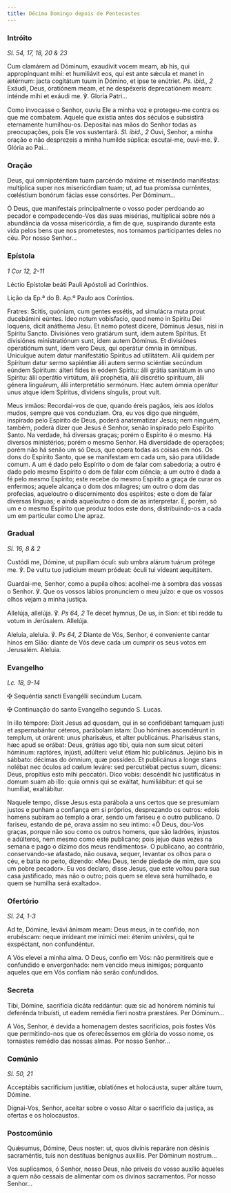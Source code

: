 ```yaml
---
title: Décimo Domingo depois de Pentecostes
---
```


### Intróito

<em>Sl. 54, 17, 18, 20 & 23</em>

<div class="side-by-side not-content">

Cum clamárem ad Dóminum, exaudívit vocem meam, ab his, qui appropínquant mihi: et humiliávit eos, qui est ante sǽcula et manet in ætérnum: jacta cogitátum tuum in Dómino, et ipse te enútriet. <em>Ps. ibid., 2</em> Exáudi, Deus, oratiónem meam, et ne despéxeris deprecatiónem meam: inténde mihi et exáudi me. ℣. Gloria Patri...

Como invocasse o Senhor, ouviu Ele a minha voz e protegeu-me contra os que me combatem. Aquele que existia antes dos séculos e subsistirá eternamente humilhou-os. Depositai nas mãos do Senhor todas as preocupações, pois Ele vos sustentará. <em>Sl. ibid., 2</em> Ouvi, Senhor, a minha oração e não desprezeis a minha humilde súplica: escutai-me, ouvi-me. ℣. Glória ao Pai...

</div>

### Oração

<div class="side-by-side not-content">

Deus, qui omnipoténtiam tuam parcéndo máxime et miserándo maniféstas: multíplica super nos misericórdiam tuam; ut, ad tua promíssa curréntes, cœléstium bonórum fácias esse consórtes. Per Dóminum...

Ó Deus, que manifestais principalmente o vosso poder perdoando ao pecador e compadecendo-Vos das suas misérias, multiplicai sobre nós a abundância da vossa misericórdia, a fim de que, suspirando durante esta vida pelos bens que nos prometestes, nos tornamos participantes deles no céu. Por nosso Senhor...

</div>

### Epístola

<em>1 Cor 12, 2-11</em>

<div class="side-by-side not-content">

Léctio Epístolæ beáti Pauli Apóstoli ad Corínthios.

Lição da Ep.ª do B. Ap.º Paulo aos Coríntios.

Fratres: Scitis, quóniam, cum gentes essétis, ad simulácra muta prout ducebámini eúntes. Ideo notum vobisfacio, quod nemo in Spíritu Dei loquens, dicit anáthema Jesu. Et nemo potest dícere, Dóminus Jesus, nisi in Spíritu Sancto. Divisiónes vero gratiárum sunt, idem autem Spíritus. Et divisiónes ministratiónum sunt, idem autem Dóminus. Et divisiónes operatiónum sunt, idem vero Deus, qui operátur ómnia in ómnibus. Unicuíque autem datur manifestátio Spíritus ad utilitátem. Alii quidem per Spíritum datur sermo sapiéntiæ álii autem sermo sciéntiæ secúndum eúndem Spíritum: álteri fides in eódem Spíritu: álii grátia sanitátum in uno Spíritu: álii operátio virtútum, álii prophétia, álii discrétio spirítuum, álii génera linguárum, álii interpretátio sermónum. Hæc autem ómnia operátur unus atque idem Spíritus, dívidens síngulis, prout vult.

Meus irmãos: Recordai-vos de que, quando éreis pagãos, íeis aos ídolos mudos, sempre que vos conduziam. Ora, eu vos digo que ninguém, inspirado pelo Espírito de Deus, poderá anatematizar Jesus; nem ninguém, também, poderá dizer que Jesus é Senhor, senão inspirado pelo Espírito Santo. Na verdade, há diversas graças; porém o Espírito é o mesmo. Há diversos ministérios; porém o mesmo Senhor. Há diversidade de operações; porém não há senão um só Deus, que opera todas as coisas em nós. Os dons do Espírito Santo, que se manifestam em cada um, são para utilidade comum. A um é dado pelo Espírito o dom de falar com sabedoria; a outro é dado pelo mesmo Espírito o dom de falar com ciência; a um outro é dada a fé pelo mesmo Espírito; este recebe do mesmo Espírito a graça de curar os enfermos; aquele alcança o dom dos milagres; um outro o dom das profecias, aqueloutro o discernimento dos espíritos; este o dom de falar diversas línguas; e ainda aqueloutro o dom de as interpretar. É, porém, só um e o mesmo Espírito que produz todos este dons, distribuindo-os a cada um em particular como Lhe apraz.

</div>

### Gradual

<em>Sl. 16, 8 & 2</em>

<div class="side-by-side not-content">

Custódi me, Dómine, ut pupíllam óculi: sub umbra alárum tuárum prótege me. ℣. De vultu tuo judícium meum pródeat: óculi tui vídeant æquitátem.

Guardai-me, Senhor, como a pupila olhos: acolhei-me à sombra das vossas o Senhor. ℣. Que os vossos lábios pronunciem o meu juízo: e que os vossos olhos vejam a minha justiça.

Allelúja, allelúja. ℣. <em>Ps 64, 2</em> Te decet hymnus, De us, in Sion: et tibi redde tu votum in Jerúsalem. Allelúja.

Aleluia, aleluia. ℣. <em>Ps 64, 2</em> Diante de Vós, Senhor, é conveniente cantar hinos em Sião: diante de Vós deve cada um cumprir os seus votos em Jerusalém. Aleluia.

</div>

### Evangelho

<em>Lc. 18, 9-14</em>

<div class="side-by-side not-content">

<span class="cross text-red-500">✠</span> Sequéntia sancti Evangélii secúndum Lucam.

<span class="cross text-red-500">✠</span> Continuação do santo Evangelho segundo S. Lucas.

In illo témpore: Dixit Jesus ad quosdam, qui in se confidébant tamquam justi et aspernabántur céteros, parábolam istam: Duo hómines ascendérunt in templum, ut orárent: unus pharisǽus, et alter publicánus. Pharisǽus stans, hæc apud se orábat: Deus, grátias ago tibi, quia non sum sicut céteri hóminum: raptóres, injústi, adúlteri: velut étiam hic publicánus. Jejúno bis in sábbato: décimas do ómnium, quæ possídeo. Et publicánus a longe stans nolébat nec óculos ad cœlum leváre: sed percutiébat pectus suum, dicens: Deus, propítius esto mihi peccatóri. Dico vobis: descéndit hic justificátus in domum suam ab illo: quia omnis qui se exáltat, humiliábitur: et qui se humíliat, exaltábitur.

Naquele tempo, disse Jesus esta parábola a uns certos que se presumiam justos e punham a confiança em si próprios, desprezando os outros: «dois homens subiram ao templo a orar, sendo um fariseu e o outro publicano. O fariseu, estando de pé, orava assim no seu íntimo: «Ő Deus, dou-Vos graças, porque não sou como os outros homens, que são ladrões, injustos e adúlteros, nem mesmo como este publicano; pois jejuo duas vezes na semana e pago o dízimo dos meus rendimentos». O publicano, ao contrário, conservando-se afastado, não ousava, sequer, levantar os olhos para o céu, e batia no peito, dizendo: «Meu Deus, tende piedade de mim, que sou um pobre pecador». Eu vos declaro, disse Jesus, que este voltou para sua casa justificado, mas não o outro; pois quem se eleva será humilhado, e quem se humilha será exaltado».

</div>

### Ofertório

<em>Sl. 24, 1-3</em>

<div class="side-by-side not-content">

Ad te, Dómine, levávi ánimam meam: Deus meus, in te confído, non erubéscam: neque irrídeant me inimíci mei: étenim univérsi, qui te exspéctant, non confundéntur.

A Vós elevei a minha alma. O Deus, confio em Vós: não permitireis que e confundido e envergonhado: nem vencido meus inimigos; porquanto aqueles que em Vós confiam não serão confundidos.

</div>

### Secreta

<div class="side-by-side not-content">

Tibi, Dómine, sacrifícia dicáta reddántur: quæ sic ad honórem nóminis tui deferénda tribuísti, ut eadem remédia fíeri nostra præstáres. Per Dóminum...

A Vós, Senhor, é devida a homenagem destes sacrifícios, pois fostes Vós que permitindo-nos que os oferecêssemos em glória do vosso nome, os tornastes remédio das nossas almas. Por nosso Senhor...

</div>

### Comúnio

<em>Sl. 50, 21</em>

<div class="side-by-side not-content">

Acceptábis sacrificium justítiæ, oblatiónes et holocáusta, super altáre tuum, Dómine.

Dignai-Vos, Senhor, aceitar sobre o vosso Altar o sacrifício da justiça, as ofertas e os holocaustos.

</div>

### Postcomúnio

<div class="side-by-side not-content">

Quǽsumus, Dómine, Deus noster: ut, quos divínis reparáre non désinis sacraméntis, tuis non destítuas benígnus auxíliis. Per Dóminum nostrum...

Vos suplicamos, ó Senhor, nosso Deus, não priveis do vosso auxílio àqueles a quem não cessais de alimentar com os divinos sacramentos. Por nosso Senhor...

</div>
